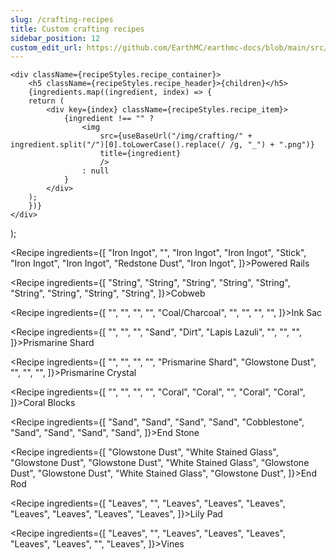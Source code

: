 ```yaml
---
slug: /crafting-recipes
title: Custom crafting recipes
sidebar_position: 12
custom_edit_url: https://github.com/EarthMC/earthmc-docs/blob/main/src/docs/crafting.mdx
---
```



    <div className={recipeStyles.recipe_container}>
        <h5 className={recipeStyles.recipe_header}>{children}</h5>
        {ingredients.map((ingredient, index) => {
        return (
            <div key={index} className={recipeStyles.recipe_item}>
                {ingredient !== "" ?
                    <img
                        src={useBaseUrl("/img/crafting/" + ingredient.split("/")[0].toLowerCase().replace(/ /g, "_") + ".png")}
                        title={ingredient}
                        />
                    : null
                }
            </div>
        );
        })}
    </div>
);

<Recipe ingredients={[
    "Iron Ingot", "", "Iron Ingot",
    "Iron Ingot", "Stick", "Iron Ingot",
    "Iron Ingot", "Redstone Dust", "Iron Ingot",
    ]}>Powered Rails</Recipe>

<Recipe ingredients={[
    "String", "String", "String",
    "String", "String", "String",
    "String", "String", "String",
    ]}>Cobweb</Recipe>

<Recipe ingredients={[
    "", "", "",
    "", "Coal/Charcoal", "",
    "", "", "",
    ]}>Ink Sac</Recipe>

<Recipe ingredients={[
    "", "", "",
    "Sand", "Dirt", "Lapis Lazuli",
    "", "", "",
    ]}>Prismarine Shard</Recipe>

<Recipe ingredients={[
    "", "", "",
    "", "Prismarine Shard", "Glowstone Dust",
    "", "", "",
    ]}>Prismarine Crystal</Recipe>

<Recipe ingredients={[
    "", "", "",
    "", "Coral", "Coral",
    "", "Coral", "Coral",
    ]}>Coral Blocks</Recipe>

<Recipe ingredients={[
    "Sand", "Sand", "Sand",
    "Sand", "Cobblestone", "Sand",
    "Sand", "Sand", "Sand",
    ]}>End Stone</Recipe>

<Recipe ingredients={[
    "Glowstone Dust", "White Stained Glass", "Glowstone Dust",
    "Glowstone Dust", "White Stained Glass", "Glowstone Dust",
    "Glowstone Dust", "White Stained Glass", "Glowstone Dust",
    ]}>End Rod</Recipe>

<Recipe ingredients={[
    "Leaves", "", "Leaves",
    "Leaves", "Leaves", "Leaves",
    "Leaves", "Leaves", "Leaves",
    ]}>Lily Pad</Recipe>

<Recipe ingredients={[
    "Leaves", "", "Leaves",
    "Leaves", "Leaves", "Leaves",
    "Leaves", "", "Leaves",
    ]}>Vines</Recipe>
